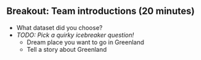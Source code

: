 <!-- vim: set ft=markdown: -->

## Breakout: Team introductions (20 minutes)

* What dataset did you choose?
* _TODO: Pick a quirky icebreaker question!_
    * Dream place you want to go in Greenland
    * Tell a story about Greenland
